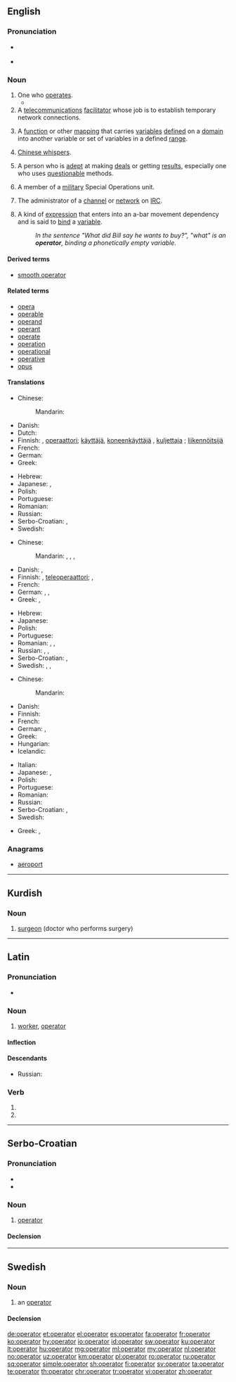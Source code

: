 {{also|Operator|operatör|operátor}}
==English==

{{wikipedia}}

===Pronunciation===
* {{a|RP}} {{IPA|/ˈɒpəɹeɪtə/|lang=en}}
* {{a|GenAm}} {{IPA|/ˈɑːpəɹeɪtɚ/|lang=en}}

===Noun===
{{en-noun}}

# One who [[operate]]s.
#* {{quote-book|year=1898|author={{w|Winston Churchill (novelist)|Winston Churchill}}
|title={{w|The Celebrity}}|chapter=1
|passage=The stories did not seem to me to touch life. […] They left me with the impression of a well-delivered stereopticon lecture, with characters about as life-like as the shadows on the screen, and whisking on and off, at the mercy of the '''operator'''.}}
# A [[telecommunications]] [[facilitator]] whose job is to establish temporary network connections.
# {{context|mathematics|lang=en}} A [[function]] or other [[mapping]] that carries [[variables]] [[defined]] on a [[domain]] into another variable or set of variables in a defined [[range]].
# [[Chinese whispers]].
# {{context|informal|lang=en}} A person who is [[adept]] at making [[deal]]s or getting [[results]], especially one who uses [[questionable]] methods.
# A member of a [[military]] Special Operations unit.
# {{context|computing|lang=en}} The administrator of a [[channel]] or [[network]] on [[IRC]].
# {{context|linguistics|lang=en}} A kind of [[expression]] that enters into an a-bar movement dependency and is said to [[bind]] a [[variable]].
#: ''In the sentence "What did Bill say he wants to buy?", "what" is an '''operator''', binding a phonetically empty variable.''

====Derived terms====
* [[smooth operator]]

====Related terms====
* [[opera]]
* [[operable]]
* [[operand]]
* [[operant]]
* [[operate]]
* [[operation]]
* [[operational]]
* [[operative]]
* [[opus]]

====Translations====
{{trans-top|one who operates}}
* Chinese:
*: Mandarin: {{t+|cmn|操作者|tr=cāozuòzhě|sc=Hani}}
* Danish: {{t|da|operatør}}
* Dutch: {{t|nl|bediener|m}}
* Finnish: {{t|fi|toimija}}, [[operaattori]]; [[käyttäjä]], [[koneenkäyttäjä]] {{qualifier|machine operator}}, [[kuljettaja]] {{qualifier|lit. driver}}; [[liikennöitsijä]] {{qualifier|transportation}}
* French: {{t+|fr|opérateur|m}}
* German: {{t+|de|Betreiber|m}}
* Greek: {{t+|el|χειριστής|m|tr=cheiristís|sc=Grek}}
{{trans-mid}}
* Hebrew: {{t|he|מפעיל|m|tr=maf3íl|sc=Hebr}}
* Japanese: {{t|ja|操作者|tr=そうさしゃ, sōsasha|sc=Jpan}}, {{t|ja|オペレーター|tr=operētā|sc=Jpan}}
* Polish: {{t+|pl|operator|m}}
* Portuguese: {{t+|pt|operador|m}}
* Romanian: {{t+|ro|operator}}
* Russian: {{t+|ru|оператор|m|tr=operátor|sc=Cyrl}}
* Serbo-Croatian: {{t+|sh|operater|m}}, {{t|sh|оператер|m}}
* Swedish: {{t+|sv|operatör|c}}
{{trans-bottom}}

{{trans-top|telecommunications operator}}
* Chinese:
*: Mandarin: {{t|cmn|話務員|sc=Hani}}, {{t+|cmn|话务员|tr=huàwùyuán|sc=Hani}}, {{t+|cmn|接線員|sc=Hani}}, {{t|cmn|接线员|tr=jiēxiànyuán|sc=Hani}}
* Danish: {{t|da|telefonist}}, {{t|da|telefonistinde}}
* Finnish: {{t+|fi|operaattori}}, [[teleoperaattori]]; {{t|fi|keskuksenhoitaja}}, {{t|fi|vaihteenhoitaja}}
* French: {{t+|fr|téléphoniste|m|f}}
* German: {{t+|de|Telefonist|f}}, {{t+|de|Telefonistin|f}}, {{t+|de|Vermittlung|f}}
* Greek: {{t+|el|τηλεφωνητής|m|tr=tilefonitís|sc=Grek}}, {{t+|el|τηλεφωνήτρια|f|tr=tilefonítria|sc=Grek}}
{{trans-mid}}
* Hebrew: {{t|he|מרכזיה|f|tr=merkaziyá|sc=Hebr}}
* Japanese: {{t|ja|交換手|tr=こうかんしゅ, kōkanshu|sc=Jpan}}
* Polish: {{t+|pl|operator|m}}
* Portuguese: {{t|pt|telefonista|m|f}}
* Romanian: {{t+|ro|operator}}, {{t+|ro|operatoare|f}}, {{t+|ro|telefonistă|f}}
* Russian: {{t+|ru|телефонист|m|tr=telefoníst|sc=Cyrl}}, {{t+|ru|телефонистка|f|tr=telefonístka|sc=Cyrl}}, {{t+|ru|оператор|m|tr=operátor|sc=Cyrl}}
* Serbo-Croatian: {{t+|sh|operater|m}}, {{t|sh|оператер|m}}
* Swedish: {{t|sv|telefonist|c}}, {{t|sv|telebolag|n}}, {{t+|sv|operatör|c}}
{{trans-bottom}}

{{trans-top|mathematical operator}}
* Chinese:
*: Mandarin: {{t+|cmn|算子|tr=suànzi|sc=Hani}}
* Danish: {{t|da|operator}}
* Finnish: {{t+|fi|operaattori}}
* French: {{t+|fr|opérateur|m}}
* German: {{t+|de|Operator|m}}, {{t|de|Rechenzeichen|n}}
* Greek: {{t+|el|τελεστής|m|tr=telestís|sc=Grek}}
* Hungarian: {{t|hu|műveleti jel}}
* Icelandic: {{t|is|virki|m}}
{{trans-mid}}
* Italian: {{t+|it|operatore|m}}
* Japanese: {{t|ja|演算子|tr=えんざんし, enzanshi|sc=Jpan}}, {{t|ja|作用素|tr=さようそ, sayōso|sc=Jpan}}
* Polish: {{t+|pl|operator|m}}
* Portuguese: {{t+|pt|operador|m}}
* Romanian: {{t+|ro|operator}}
* Russian: {{t+|ru|оператор|m|tr=operátor|sc=Cyrl}}
* Serbo-Croatian: {{t+|sh|operator|m}}, {{t|sh|djelatelj|m}}
* Swedish: {{t+|sv|operator|c}}
{{trans-bottom}}

{{trans-see|Chinese whispers}}

{{trans-top|the administrator of a channel or network on IRC}}
* Greek: {{t+|el|διαχειριστής|m|tr=diacheiristís|sc=Grek}}, {{t+|el|διαχειρίστρια|f|tr=diacheirístria|sc=Grek}}
{{trans-mid}}
{{trans-bottom}}

===Anagrams===
* [[aeroport#English|aeroport]]

----

==Kurdish==

===Noun===
{{ku-noun}}

# [[surgeon]] (doctor who performs surgery)

{{tbot entry|Kurdish|surgeon|2008|April|ku}}

----

==Latin==

===Pronunciation===
* {{la-pronunc|operātor}}

===Noun===
{{la-noun|operātor|operatoris|operātōris|m|third}}

# [[worker]], [[#English|operator]]

====Inflection====
{{la-decl-3rd|operātor|operātōr}}

====Descendants====
* Russian: {{l|ru|оператор}}

===Verb===
{{la-verb-form|operātor}}

# {{inflection of|operor||2|s|futr|actv|impr|lang=la}}
# {{inflection of|operor||3|s|futr|actv|impr|lang=la}}

----

==Serbo-Croatian==

===Pronunciation===
* {{IPA|/opěraːtor/|lang=sh}}
* {{hyphenation|o|pe|ra|tor|lang=sh}}

===Noun===
{{sh-noun|g=m|head=opèrātor|r|оператор|опѐра̄тор}}

# {{context|mathematics|lang=sh}} [[#English|operator]]

====Declension====
{{sh-decl-noun
|operator|operatori
|operatora|operatora
|operatoru|operatorima
|operator|operatore
|operatore|operatori
|operatoru|operatorima
|operatorom|operatorima
}}

----

==Swedish==

===Noun===
{{sv-noun|c}}

# {{context|mathematics|computing|lang=sv}} an [[#English|operator]]

====Declension====
{{sv-noun-reg-r-c|3=operatore}}

[[de:operator]]
[[et:operator]]
[[el:operator]]
[[es:operator]]
[[fa:operator]]
[[fr:operator]]
[[ko:operator]]
[[hy:operator]]
[[io:operator]]
[[id:operator]]
[[sw:operator]]
[[ku:operator]]
[[lt:operator]]
[[hu:operator]]
[[mg:operator]]
[[ml:operator]]
[[my:operator]]
[[nl:operator]]
[[no:operator]]
[[uz:operator]]
[[km:operator]]
[[pl:operator]]
[[ro:operator]]
[[ru:operator]]
[[sq:operator]]
[[simple:operator]]
[[sh:operator]]
[[fi:operator]]
[[sv:operator]]
[[ta:operator]]
[[te:operator]]
[[th:operator]]
[[chr:operator]]
[[tr:operator]]
[[vi:operator]]
[[zh:operator]]